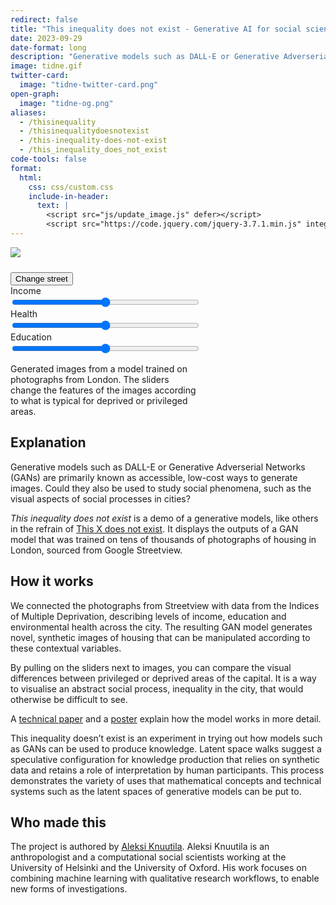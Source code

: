 ```yaml
---
redirect: false
title: "This inequality does not exist - Generative AI for social science"
date: 2023-09-29
date-format: long
description: "Generative models such as DALL-E or Generative Adverserial Networks (GANs) are primarily known as accessible, low-cost ways to generate images. Could they also be used to study social phenomena, such as the visual aspects of social processes in cities?"
image: tidne.gif
twitter-card:
  image: "tidne-twitter-card.png"
open-graph:
  image: "tidne-og.png"
aliases:
  - /thisinequality
  - /thisinequalitydoesnotexist
  - /this-inequality-does-not-exist
  - /this_inequality_does_not_exist
code-tools: false
format: 
  html:
    css: css/custom.css
    include-in-header:
      text: |
        <script src="js/update_image.js" defer></script>
        <script src="https://code.jquery.com/jquery-3.7.1.min.js" integrity="sha256-/JqT3SQfawRcv/BIHPThkBvs0OEvtFFmqPF/lYI/Cxo=" crossorigin="anonymous"></script>
---
```


::: {.column-page-inset-right}

::: {.grid}

::: {.g-col-12 .g-col-xl-7 .keep-large }

```{=html}
<img class="image" id="projimg" src="https://causewegangangan.s3.eu-west-2.amazonaws.com/sg2proj_combined_inference_precise/1/proj_styleganproj_edu0_health0_inc0_code36.jpg" style="margin-bottom: 10px; max-width: 100%">
```

:::

::: {.g-col-12 .g-col-xl-4}

```{=html}
<p class="text text-large">
  <button class="custom-button custom-button-primary" onclick="change_lc_code();">Change street</button><br>
  Income<br>
  <input id="input_inc" class="var_slider" type="range" min="-12" value="0" max="12" step="1" style="width: 300px;"><br>
  Health<br>
  <input id="input_health" class="var_slider" type="range" min="-12" value="0" max="12" step="1" style="width: 300px;"><br>
  Education<br>
  <input id="input_edu" class="var_slider" type="range" min="-12" value="0" max="12" step="1" style="width: 300px;"><input type="hidden" id="latentcode" name="latentcode" value="36">
</p>
<p style="width: 300px;">
Generated images from a model trained on photographs from London.
The sliders change the features of the images according to what is typical for deprived or privileged areas.
</p>
```

:::

:::

:::

## Explanation

Generative models such as DALL-E or Generative Adverserial Networks (GANs) are primarily known as accessible, low-cost ways to generate images. Could they also be used to study social phenomena, such as the visual aspects of social processes in cities?

*This inequality does not exist* is a demo of a generative models, like others in the refrain of <a href="https://thisxdoesnotexist.com">This X does not exist</a>. It displays the outputs of a GAN model that was trained on tens of thousands of photographs of housing in London, sourced from Google Streetview.

## How it works

We connected the photographs from Streetview with data from the Indices of Multiple Deprivation, describing levels of income, education and environmental health across the city. The resulting GAN model generates novel, synthetic images of housing that can be manipulated according to these contextual variables.

By pulling on the sliders next to images, you can compare the visual differences between privileged or deprived areas of the capital. It is a way to visualise an abstract social process, inequality in the city, that would otherwise be difficult to see.

::: {.callout-note}

A [technical paper](http://knuutila.net/research/articles/knuutila-2023/) and a [poster](http://aksemipublic.s3.eu-west-2.amazonaws.com/Knuutila%20poster.pdf) explain how the model works in more detail.

:::

This inequality doesn't exist is an experiment in trying out how models such as GANs can be used to produce knowledge. Latent space walks suggest a speculative configuration for knowledge production that relies on synthetic data and retains a role of interpretation by human participants. This process demonstrates the variety of uses that mathematical concepts and technical systems such as the latent spaces of generative models can be put to.

## Who made this

The project is authored by <u><a href="https://www.helsinki.fi/fi/tutustu-meihin/ihmiset/henkilohaku/aleksi-knuutila-9084807">Aleksi Knuutila</a></u>. Aleksi Knuutila is an anthropologist and a computational social scientists working at the University of Helsinki and the University of Oxford. His work focuses on combining machine learning with qualitative research workflows, to enable new forms of investigations.
